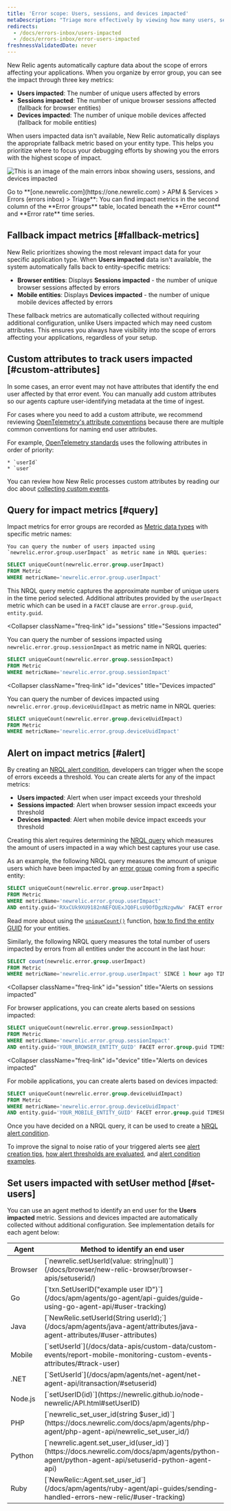 ```yaml
---
title: 'Error scope: Users, sessions, and devices impacted'
metaDescription: "Triage more effectively by viewing how many users, sessions, or devices are impacted by an error group."
redirects:
  - /docs/errors-inbox/users-impacted
  - /docs/errors-inbox/error-users-impacted
freshnessValidatedDate: never
---
```


New Relic agents automatically capture data about the scope of errors affecting your applications. When you organize by error group, you can see the impact through three key metrics:

- **Users impacted**: The number of unique users affected by errors
- **Sessions impacted**: The number of unique browser sessions affected (fallback for browser entities)
- **Devices impacted**: The number of unique mobile devices affected (fallback for mobile entities)

When users impacted data isn't available, New Relic automatically displays the appropriate fallback metric based on your entity type. This helps you prioritize where to focus your debugging efforts by showing you the errors with the highest scope of impact.

<img
    title="An image showing how to navigate impact metrics in errors inbox"
    alt="This is an image of the main errors inbox showing users, sessions, and devices impacted"
    src="/images/errors-inbox_screenshot-full_users-impacted.webp"
/>
<figcaption>
    Go to **[one.newrelic.com](https://one.newrelic.com) > APM & Services > Errors (errors inbox) > Triage**: You can find impact metrics in the second column of the **Error groups** table, located beneath the **Error count** and **Error rate** time series.   
</figcaption>

## Fallback impact metrics [#fallback-metrics]

New Relic prioritizes showing the most relevant impact data for your specific application type. When **Users impacted** data isn't available, the system automatically falls back to entity-specific metrics:

- **Browser entities**: Displays **Sessions impacted** - the number of unique browser sessions affected by errors
- **Mobile entities**: Displays **Devices impacted** - the number of unique mobile devices affected by errors

These fallback metrics are automatically collected without requiring additional configuration, unlike Users impacted which may need custom attributes. This ensures you always have visibility into the scope of errors affecting your applications, regardless of your setup.

## Custom attributes to track users impacted  [#custom-attributes]

In some cases, an error event may not have attributes that identify the end user affected by that error event. You can manually add custom attributes so our agents capture user-identifying metadata at the time of ingest. 

For cases where you need to add a custom attribute, we recommend reviewing [OpenTelemetry's attribute conventions](/docs/more-integrations/open-source-telemetry-integrations/opentelemetry/opentelemetry-introduction) because there are multiple common conventions for naming end user attributes.

For example, [OpenTelemetry standards](https://opentelemetry.io/docs/reference/specification/trace/semantic_conventions/span-general/#general-identity-attributes) uses the following attributes in order of priority:

    * `userId`
    * `user`

You can review how New Relic processes custom attributes by reading our doc about [collecting custom events](/docs/data-apis/custom-data/custom-events/collect-custom-attributes/#enabling-custom).

## Query for impact metrics [#query]

Impact metrics for error groups are recorded as [Metric data types](/docs/data-apis/understand-data/metric-data/metric-data-type/) with specific metric names:

<CollapserGroup>
    <Collapser
        className="freq-link"
        id="users"
        title="Users impacted"
    >

    You can query the number of users impacted using `newrelic.error.group.userImpact` as metric name in NRQL queries:

```sql
SELECT uniqueCount(newrelic.error.group.userImpact) 
FROM Metric 
WHERE metricName='newrelic.error.group.userImpact'
```

This NRQL query metric captures the approximate number of unique users in the time period selected. Additional attributes provided by the `userImpact` metric which can be used in a `FACET` clause are `error.group.guid`, `entity.guid`.

</Collapser>

<Collapser
    className="freq-link"
    id="sessions"
    title="Sessions impacted"
>

You can query the number of sessions impacted using `newrelic.error.group.sessionImpact` as metric name in NRQL queries:

```sql
SELECT uniqueCount(newrelic.error.group.sessionImpact) 
FROM Metric 
WHERE metricName='newrelic.error.group.sessionImpact'
```

</Collapser>

<Collapser
    className="freq-link"
    id="devices"
    title="Devices impacted"
>

You can query the number of devices impacted using `newrelic.error.group.deviceUuidImpact` as metric name in NRQL queries:

```sql
SELECT uniqueCount(newrelic.error.group.deviceUuidImpact) 
FROM Metric 
WHERE metricName='newrelic.error.group.deviceUuidImpact'
```

</Collapser>

</CollapserGroup>



## Alert on impact metrics [#alert]

By creating an [NRQL alert condition](/docs/alerts-applied-intelligence/new-relic-alerts/alert-conditions/create-alert-conditions/), developers can trigger <InlinePopover type="alerts"/> when the scope of errors exceeds a threshold. You can create alerts for any of the impact metrics:

- **Users impacted**: Alert when user impact exceeds your threshold
- **Sessions impacted**: Alert when browser session impact exceeds your threshold  
- **Devices impacted**: Alert when mobile device impact exceeds your threshold

Creating this alert requires determining the [NRQL query](/docs/query-your-data/nrql-new-relic-query-language/get-started/introduction-nrql-new-relics-query-language/) which measures the amount of users impacted in a way which best captures your use case.

As an example, the following NRQL query measures the amount of unique users which have been impacted by an [error group](/docs/errors-inbox/errors-inbox/#groups) coming from a specific entity:

<CollapserGroup>
<Collapser
    className="freq-link"
    id="user"
    title="Alerts on users impacted"
>


```sql
SELECT uniqueCount(newrelic.error.group.userImpact) 
FROM Metric 
WHERE metricName='newrelic.error.group.userImpact' 
AND entity.guid='RXxCUk9XU9182nNEFQUExJQ0FLsU9OfDgzNzgwNw' FACET error.group.guid TIMESERIES
```

Read more about using the [`uniqueCount()`](/docs/alerts-applied-intelligence/new-relic-alerts/alert-conditions/create-nrql-alert-conditions/) function, [how to find the entity GUID](/docs/new-relic-solutions/new-relic-one/core-concepts/what-entity-new-relic/#find) for your entities.

Similarly, the following NRQL query measures the total number of users impacted by errors from all entities under the account in the last hour:

```sql
SELECT count(newrelic.error.group.userImpact) 
FROM Metric 
WHERE metricName='newrelic.error.group.userImpact' SINCE 1 hour ago TIMESERIES
```


</Collapser>

<Collapser
    className="freq-link"
    id="session"
    title="Alerts on sessions impacted"
>

For browser applications, you can create alerts based on sessions impacted:

```sql
SELECT uniqueCount(newrelic.error.group.sessionImpact) 
FROM Metric 
WHERE metricName='newrelic.error.group.sessionImpact' 
AND entity.guid='YOUR_BROWSER_ENTITY_GUID' FACET error.group.guid TIMESERIES
```

</Collapser>

<Collapser
    className="freq-link"
    id="device"
    title="Alerts on devices impacted"
>

For mobile applications, you can create alerts based on devices impacted:

```sql
SELECT uniqueCount(newrelic.error.group.deviceUuidImpact) 
FROM Metric 
WHERE metricName='newrelic.error.group.deviceUuidImpact' 
AND entity.guid='YOUR_MOBILE_ENTITY_GUID' FACET error.group.guid TIMESERIES
```

</Collapser>

</CollapserGroup>


Once you have decided on a NRQL query, it can be used to create a [NRQL alert condition](/docs/alerts-applied-intelligence/new-relic-alerts/alert-conditions/create-nrql-alert-conditions/#create).

To improve the signal to noise ratio of your triggered alerts see [alert creation tips](/docs/alerts-applied-intelligence/new-relic-alerts/alert-conditions/create-nrql-alert-conditions/#condition-tips), [how alert thresholds are evaluated](/docs/alerts-applied-intelligence/new-relic-alerts/alert-conditions/create-nrql-alert-conditions/#advanced-signal), and [alert condition examples](/docs/alerts-applied-intelligence/new-relic-alerts/alert-conditions/create-nrql-alert-conditions/#examples).

## Set users impacted with setUser method [#set-users]

You can use an agent method to identify an end user for the **Users impacted** metric. Sessions and devices impacted are automatically collected without additional configuration. See implementation details for each agent below:

<table>
    <thead>
        <tr>
            <th>
                Agent
            </th>
            <th>
                Method to identify an end user
            </th>
        </tr>
    </thead>
    <tbody>
        <tr>
            <td>
                Browser
            </td>
            <td>
                [`newrelic.setUserId(value: string|null)`](/docs/browser/new-relic-browser/browser-apis/setuserid/)
            </td>
        </tr>
        <tr>
            <td>
                Go
            </td>
            <td>
                [`txn.SetUserID("example user ID")`](/docs/apm/agents/go-agent/api-guides/guide-using-go-agent-api/#user-tracking)
            </td>
        </tr>
        <tr>
            <td>
                Java
            </td>
            <td>
                [`NewRelic.setUserId(String userId);`](/docs/apm/agents/java-agent/attributes/java-agent-attributes/#user-attributes)
            </td>
        </tr>
        <tr>
            <td>
                Mobile
            </td>
            <td>
                [`setUserId`](/docs/data-apis/custom-data/custom-events/report-mobile-monitoring-custom-events-attributes/#track-user)
            </td>
        </tr>
        <tr>
            <td>
                .NET
            </td>
            <td>
                [`SetUserId`](/docs/apm/agents/net-agent/net-agent-api/itransaction/#setuserid)
            </td>
        </tr>
        <tr>
            <td>
                Node.js
            </td>
            <td>
                [`setUserID(id)`](https://newrelic.github.io/node-newrelic/API.html#setUserID)
            </td>
        </tr>
        <tr>
            <td>
                PHP
            </td>
            <td>
                [`newrelic_set_user_id(string $user_id)`](https://docs.newrelic.com/docs/apm/agents/php-agent/php-agent-api/newrelic_set_user_id/)
            </td>
        </tr>
        <tr>
            <td>
                Python
            </td>
            <td>
                [`newrelic.agent.set_user_id(user_id)`](https://docs.newrelic.com/docs/apm/agents/python-agent/python-agent-api/setuserid-python-agent-api)
            </td>
        </tr>
        <tr>
            <td>
                Ruby
            </td>
            <td>
                [`NewRelic::Agent.set_user_id`](/docs/apm/agents/ruby-agent/api-guides/sending-handled-errors-new-relic/#user-tracking)
            </td>
        </tr>
    </tbody>
</table>
